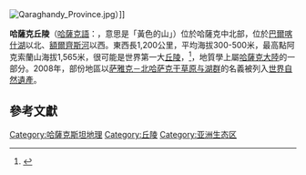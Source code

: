 [[File:Qaraghandy_Province.jpg|right]]）]]

'''哈薩克丘陵'''（[[哈薩克語|哈薩克語]]：{{rtl-lang|kk|Сарыарқа}}，意思是「黃色的山」）位於哈薩克中北部，位於[[巴爾喀什湖|巴爾喀什湖]]以北、[[額爾齊斯河|額爾齊斯河]]以西。東西長1,200公里，平均海拔300-500米，最高點阿克索蘭山海拔1,565米，很可能是世界第一大[[丘陵|丘陵]]，<ref name="">{{cite news
|publisher=[[人民網|人民網]]
|date=2001年8月29日
|title=朱鎔基訪問中亞四國：哈薩克斯坦簡介
|url=http://www.people.com.cn/BIG5/shizheng/252/6249/6253/20010829/547022.html
|accessdate=2009年11月22日
|archive-date=2016年3月4日
|archive-url=https://web.archive.org/web/20160304073003/http://www.people.com.cn/BIG5/shizheng/252/6249/6253/20010829/547022.html
|dead-url=no
}}</ref>，地質學上屬[[哈薩克大陸|哈薩克大陸]]的一部分。2008年，部份地區以[[萨雅克－北哈萨克干草原与湖群|萨雅克－北哈萨克干草原与湖群]]的名義被列入[[世界自然遺產|世界自然遺產]]。

==參考文獻==
<div class="references-small">
<references></references>
</div>
[[Category:哈薩克斯坦地理|Category:哈薩克斯坦地理]]
[[Category:丘陵|Category:丘陵]]
[[Category:亚洲生态区|Category:亚洲生态区]]